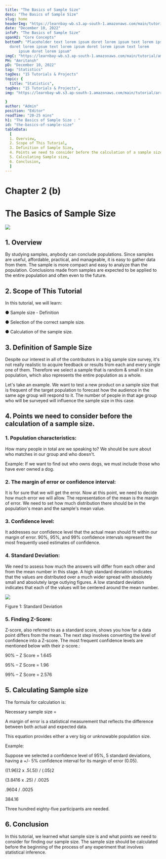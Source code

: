 ```yaml
---
title: "The Basics of Sample Size"
desc: "The Basics of Sample Size"
slug: home
headerImg: "https://learnbay-wb.s3.ap-south-1.amazonaws.com/main/tutorial/python.png"
date: "December 10, 2022"
infoP: "The Basics of Sample Size"
spanH2: "Core Concepts"
bottomP: "Placeholder text lorem ipsum doret lorem ipsum text lorem ipsum
  doret lorem ipsum text lorem ipsum doret lorem ipsum text lorem
      ipsum doret lorem ipsum"
imgC: "https://learnbay-wb.s3.ap-south-1.amazonaws.com/main/tutorial/amritansh.png"
PH: "Amritansh"
pD: "December 10, 2022"
tag: "Statistics"
tagDes: "15 Tutorials & Projects"
topic: {
  title: "Statistics",
tagDes: "15 Tutorials & Projects",
img: "https://learnbay-wb.s3.ap-south-1.amazonaws.com/main/tutorial/arrow.png"

}
author: "Admin"
position: "Editor"
readTime: "20-25 mins"
h1: "The Basics of Sample Size : "
id: "the-basics-of-sample-size"
tableData:
  [
  1. Overview,
  2. Scope of This Tutorial,
  3. Definition of Sample Size,
  4. Points we need to consider before the calculation of a sample size.,
  5. Calculating Sample size,
  6. Conclusion,
  ]
---
```


# **Chapter 2 (b)**


# **The Basics of Sample Size**



<img src="https://learnbay-wb.s3.ap-south-1.amazonaws.com/main/tutorial/statistics/The+Basics+of+Sample+Size.jpg"></img>



## 1. Overview

 

By studying samples, anybody can conclude populations. Since samples are useful, affordable, practical, and manageable, it is easy to gather data from them. The sample is more compact and easy to analyze than the population. Conclusions made from samples are expected to be applied to the entire population and often even to the future.

 


## 2. Scope of This Tutorial

 

In this tutorial, we will learn:


●  	Sample size - Definition


●  	Selection of the correct sample size.


●  	Calculation of the sample size.

 


## 3. Definition of Sample Size


Despite our interest in all of the contributors in a big sample size survey, it's not really realistic to acquire feedback or results from each and every single one of them. Therefore we select a sample that is random & small in size population, which also represents the entire population as a whole.


Let's take an example. We want to test a new product on a sample size that is frequent of the target population to forecast how the audience in the same age group will respond to it. The number of people in that age group who will be surveyed will influence the sample size in this case.



## 4. Points we need to consider before the calculation of a sample size.

 


### **1.**    **Population characteristics:**


How many people in total are we speaking to? We should be sure about who matches in our group and who doesn't.


Example: If we want to find out who owns dogs, we must include those who have ever owned a dog.



### **2.**    **The margin of error or confidence interval:**


It is for sure that we will get the error. Now at this point, we need to decide how much error we will allow. The representation of the mean is the margin of error. We need to set how much distribution there should be in the population's mean and the sample's mean value.



### **3.**    **Confidence level:**


It addresses our confidence level that the actual mean should fit within our margin of error. 90%, 95%, and 99% confidence intervals represent the most frequently used estimates of confidence.





### **4.**    **Standard Deviation:**


We need to assess how much the answers will differ from each other and from the mean number in this stage. A high standard deviation indicates that the values are distributed over a much wider spread with absolutely small and absolutely large outlying figures. A low standard deviation indicates that each of the values will be centered around the mean number.


<img src="https://learnbay-wb.s3.ap-south-1.amazonaws.com/main/tutorial/statistics/Sample+Size+figure+1.jpg"></img>



Figure 1: Standard Deviation



### **5.**    **Finding Z-Score:**


Z-score, also referred to as a standard score, shows you how far a data point differs from the mean. The next step involves converting the level of confidence into a Z-score. The most frequent confidence levels are mentioned below with their z-score.:


90% – Z Score = 1.645


95% – Z Score = 1.96


99% – Z Score = 2.576





## 5. Calculating Sample size


The formula for calculation is:

 

Necessary sample size =

 

A margin of error is a statistical measurement that reflects the difference between both actual and expected data.

 

This equation provides either a very big or unknowable population size.

 

Example:

Suppose we selected a confidence level of 95%, 5 standard deviations, having a +/- 5% confidence interval for its margin of error (0.05).

((1.96)2 x .5(.5)) / (.05)2

(3.8416 x .25) / .0025

.9604 / .0025

384.16

Three hundred eighty-five participants are needed.


## 6. Conclusion


In this tutorial, we learned what sample size is and what points we need to consider for finding our sample size. The sample size should be calculated before the beginning of the process of any experiment that involves statistical inference.
